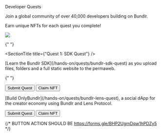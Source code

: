 
<div class="py-20">
<Heading level={1} className="mb-4">Developer Quests</Heading>

<p>Join a global community of over 40,000 developers building on Bundlr.</p>
<p>Earn unique NFTs for each quest you complete!</p>

</div>

<img
	src="https://bundlr.network/new/assets/home/data-donuts.webp"
	className="absolute mt-20 top-10 hidden lg:flex right-10 w-[400px]"
/>

<div className="mt-10 border p-10 rounded-2xl border-white/20">

{" "}

<SectionTitle title={"Quest 1: SDK Quest"} />
<p className="mt-4">
	[Learn the Bundlr SDK](/hands-on/quests/bundlr-sdk-quest) as you upload files, folders and a full static website to
	the permaweb.
</p>

{" "}

<div class="flex flex-row gap-4 mt-10">
	<Button>Submit Quest</Button>
	<Button>Claim NFT</Button>
</div>

</div>

<div className="mt-10 border p-10 rounded-2xl border-white/20">
<SectionTitle title={"Quest 2: Lens Quest"} />
<p className="mt-4">
    [Build OnlyBundlr](/hands-on/quests/bundlr-lens-quest), a social dApp for the creator economy using Bundlr and Lens Protocol.
</p>

<div class="flex flex-row gap-4 mt-10">
	<Button>Submit Quest</Button>
	<Button>Claim NFT</Button>
</div>

{/* BUTTON ACTION SHOULD BE https://forms.gle/BHP2UgmDqw1hPDZy5 */}

</div>
